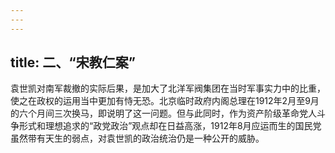 ```yaml
---
---
---
```

title: 二、“宋教仁案”
---




袁世凯对南军裁撤的实际后果，是加大了北洋军阀集团在当时军事实力中的比重，使之在政权的运用当中更加有恃无恐。北京临时政府内阁总理在1912年2月至9月的六个月间三次换马，即说明了这一问题。但与此同时，作为资产阶级革命党人斗争形式和理想追求的“政党政治”观点却在日益高涨，1912年8月应运而生的国民党虽然带有天生的弱点，对袁世凯的政治统治仍是一种公开的威胁。